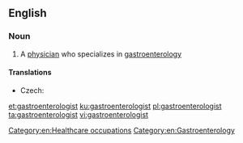 ==English==

===Noun===
{{en-noun}}

# A [[physician]] who specializes in [[gastroenterology]]

====Translations====
{{trans-top|physician who specializes in gastroenterology}}
* Czech: {{t|cs|gastroenterolog|m}}
{{trans-mid}}
{{trans-bottom}}

[[Category:en:Healthcare occupations]]
[[Category:en:Gastroenterology]]

[[et:gastroenterologist]]
[[ku:gastroenterologist]]
[[pl:gastroenterologist]]
[[ta:gastroenterologist]]
[[vi:gastroenterologist]]